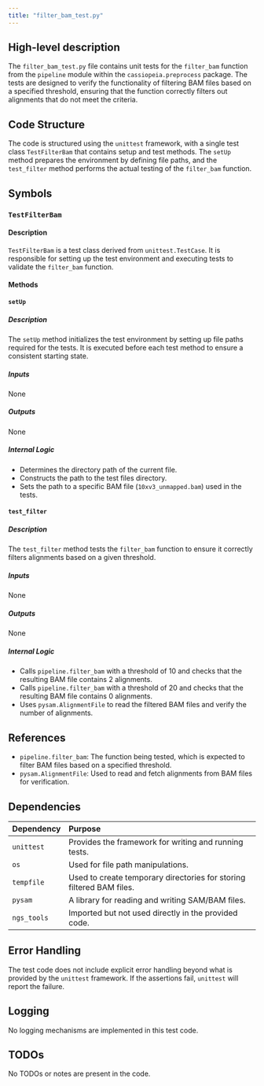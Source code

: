 ```yaml
---
title: "filter_bam_test.py"
---
```


## High-level description
The `filter_bam_test.py` file contains unit tests for the `filter_bam` function from the `pipeline` module within the `cassiopeia.preprocess` package. The tests are designed to verify the functionality of filtering BAM files based on a specified threshold, ensuring that the function correctly filters out alignments that do not meet the criteria.

## Code Structure
The code is structured using the `unittest` framework, with a single test class `TestFilterBam` that contains setup and test methods. The `setUp` method prepares the environment by defining file paths, and the `test_filter` method performs the actual testing of the `filter_bam` function.

## Symbols

### `TestFilterBam`
#### Description
`TestFilterBam` is a test class derived from `unittest.TestCase`. It is responsible for setting up the test environment and executing tests to validate the `filter_bam` function.

#### Methods

#### `setUp`
##### Description
The `setUp` method initializes the test environment by setting up file paths required for the tests. It is executed before each test method to ensure a consistent starting state.

##### Inputs
None

##### Outputs
None

##### Internal Logic
- Determines the directory path of the current file.
- Constructs the path to the test files directory.
- Sets the path to a specific BAM file (`10xv3_unmapped.bam`) used in the tests.

#### `test_filter`
##### Description
The `test_filter` method tests the `filter_bam` function to ensure it correctly filters alignments based on a given threshold.

##### Inputs
None

##### Outputs
None

##### Internal Logic
- Calls `pipeline.filter_bam` with a threshold of 10 and checks that the resulting BAM file contains 2 alignments.
- Calls `pipeline.filter_bam` with a threshold of 20 and checks that the resulting BAM file contains 0 alignments.
- Uses `pysam.AlignmentFile` to read the filtered BAM files and verify the number of alignments.

## References
- `pipeline.filter_bam`: The function being tested, which is expected to filter BAM files based on a specified threshold.
- `pysam.AlignmentFile`: Used to read and fetch alignments from BAM files for verification.

## Dependencies
| Dependency | Purpose |
|:-----------|:--------|
| `unittest` | Provides the framework for writing and running tests. |
| `os` | Used for file path manipulations. |
| `tempfile` | Used to create temporary directories for storing filtered BAM files. |
| `pysam` | A library for reading and writing SAM/BAM files. |
| `ngs_tools` | Imported but not used directly in the provided code. |

## Error Handling
The test code does not include explicit error handling beyond what is provided by the `unittest` framework. If the assertions fail, `unittest` will report the failure.

## Logging
No logging mechanisms are implemented in this test code.

## TODOs
No TODOs or notes are present in the code.